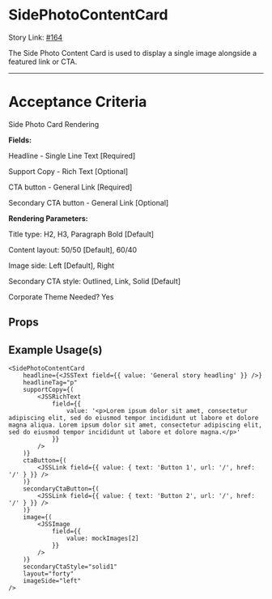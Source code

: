 
<Meta title="Design System/organisms/SidePhotoContentCard/Docs" of={SidePhotoContentCardStories} />

# SidePhotoContentCard

Story Link: [#164]('https://github.com/ahc-digital/component-library/issues/164')

The Side Photo Content Card is used to display a single image alongside a featured link or CTA.

---
# Acceptance Criteria

Side Photo Card Rendering

**Fields:**

Headline - Single Line Text [Required]

Support Copy - Rich Text [Optional]

CTA button - General Link [Required]

Secondary CTA button - General Link [Optional]

**Rendering Parameters:**

Title type: H2, H3, Paragraph Bold [Default]

Content layout: 50/50 [Default], 60/40

Image side: Left [Default], Right

Secondary CTA style: Outlined, Link, Solid [Default]

Corporate Theme Needed? Yes

<Stories />

## Props
<Controls />


## Example Usage(s)
```tsx
<SidePhotoContentCard 
    headline={<JSSText field={{ value: 'General story headling' }} />}
    headlineTag="p"
    supportCopy={(
        <JSSRichText
            field={{
                value: '<p>Lorem ipsum dolor sit amet, consectetur adipiscing elit, sed do eiusmod tempor incididunt ut labore et dolore magna aliqua. Lorem ipsum dolor sit amet, consectetur adipiscing elit, sed do eiusmod tempor incididunt ut labore et dolore magna.</p>'
            }}
        />
    )}
    ctaButton={(
        <JSSLink field={{ value: { text: 'Button 1', url: '/', href: '/' } }} />
    )}
    secondaryCtaButton={(
        <JSSLink field={{ value: { text: 'Button 2', url: '/', href: '/' } }} />
    )}
    image={(
        <JSSImage
            field={{
                value: mockImages[2]
            }}
        />
    )}
    secondaryCtaStyle="solid1"
    layout="forty"
    imageSide="left"
/>
```
